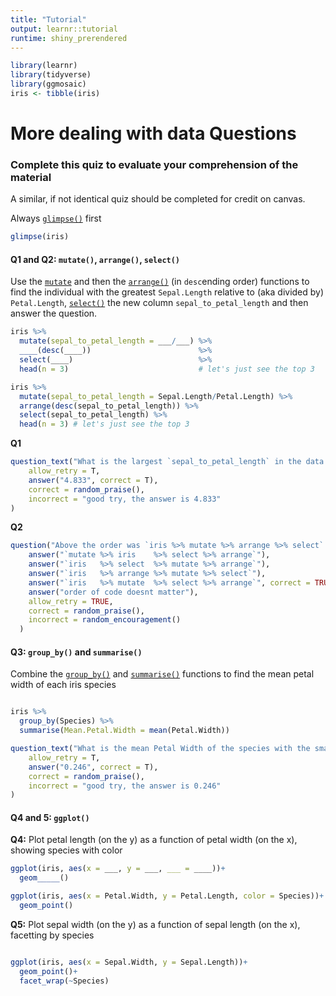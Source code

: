 ```yaml
---
title: "Tutorial"
output: learnr::tutorial
runtime: shiny_prerendered
---
```


```r
library(learnr)
library(tidyverse)
library(ggmosaic)
iris <- tibble(iris)
```

# More dealing with data Questions

###  Complete this quiz to evaluate your comprehension of the material
A similar, if not identical quiz should be completed for credit on canvas.

Always [`glimpse()`](https://tibble.tidyverse.org/reference/glimpse.html) first  

```r
glimpse(iris)
```





#### Q1 and Q2: `mutate()`, `arrange()`, `select()`   

Use the [`mutate`](https://dplyr.tidyverse.org/reference/mutate.html) and then the [`arrange()`](https://dplyr.tidyverse.org/reference/arrange.html) (in `desc`ending order) functions to find the individual with the greatest `Sepal.Length` relative to (aka divided by) `Petal.Length`, [`select()`](https://dplyr.tidyverse.org/reference/arrange.html) the new column `sepal_to_petal_length` and then answer the question.



```r
iris %>%
  mutate(sepal_to_petal_length = ___/___) %>%
  ____(desc(____))                        %>%
  select(____)                            %>%
  head(n = 3)                             # let's just see the top 3
```

```r
iris %>%
  mutate(sepal_to_petal_length = Sepal.Length/Petal.Length) %>%
  arrange(desc(sepal_to_petal_length)) %>%
  select(sepal_to_petal_length) %>%
  head(n = 3) # let's just see the top 3
```

**Q1**

```r
question_text("What is the largest `sepal_to_petal_length` in the data set (include three digits past the decimal)?",
    allow_retry = T,
    answer("4.833", correct = T),
    correct = random_praise(),
    incorrect = "good try, the answer is 4.833"
)
```


**Q2** 

```r
question("Above the order was `iris %>% mutate %>% arrange %>% select`. Which other order would still work? (*Hint:* try them and see if it makes sense)",
    answer("`mutate %>% iris    %>% select %>% arrange`"),
    answer("`iris   %>% select  %>% mutate %>% arrange`"),   
    answer("`iris   %>% arrange %>% mutate %>% select`"),  
    answer("`iris   %>% mutate  %>% select %>% arrange`", correct = TRUE),
    answer("order of code doesnt matter"),
    allow_retry = TRUE,
    correct = random_praise(),
    incorrect = random_encouragement()
  )
```


#### Q3: `group_by()` and `summarise()`   

Combine the [`group_by()`](https://dplyr.tidyverse.org/reference/group_by.html) and [`summarise()`](https://dplyr.tidyverse.org/reference/summarise.html) functions to find the mean petal width of each iris species 




```r

```

```r
iris %>%
  group_by(Species) %>%
  summarise(Mean.Petal.Width = mean(Petal.Width))
```



```r
question_text("What is the mean Petal Width of the species with the smallest mean Petal Width?",
    allow_retry = T,
    answer("0.246", correct = T),
    correct = random_praise(),
    incorrect = "good try, the answer is 0.246"
)
```


#### Q4 and 5: `ggplot()` 

**Q4:** Plot petal length (on the y) as a function of petal width (on the x), showing species with color

```r
ggplot(iris, aes(x = ___, y = ___, ___ = ____))+
  geom_____()
```

```r
ggplot(iris, aes(x = Petal.Width, y = Petal.Length, color = Species))+
  geom_point()
```



**Q5:** Plot sepal width (on the y) as a function of sepal length (on the x), facetting by species

```r

```

```r
ggplot(iris, aes(x = Sepal.Width, y = Sepal.Length))+
  geom_point()+
  facet_wrap(~Species)
```
